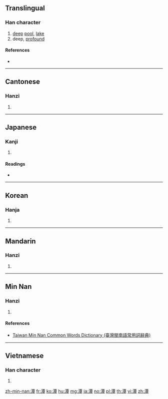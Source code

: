 ==Translingual==

===Han character===
{{Han char|rn=85|rad=水|as=12|sn=15|four=31146|canj=EMWJ|ids=⿰氵覃}}

# [[deep]] [[pool]], [[lake]]
# deep, [[profound]]

====References====
* {{Han ref|kx=0650.130|dkj=18271|dj=1060.150|hdz=31738.020|uh=6F6D|ud=28525|bh=BCE6|bd=48358}}

----

==Cantonese==

===Hanzi===
{{yue-hanzi|jyut=[[taam4]]|y=taam4}}

# {{defn|lang=yue|sort=水12}}

----

==Japanese==

===Kanji===
{{ja-kanji|grade=|rs=水12}}

# {{defn|lang=ja|sort=水12}}

====Readings====
* {{ja-readings|on=[[たん]] (tan), [[しん]] (shin)|kun=[[ふち]] (fuchi), [[ふかい]] (fukai)}}

----

==Korean==

===Hanja===
{{ko-hanja|hangeul=담|eumhun=|rv=dam|mr=tam|y=tam}}

# {{defn|lang=ko|sort=水12}}

----

==Mandarin==

===Hanzi===
{{cmn-hanzi|pin=[[tán]] ([[tan2]]), [[xún]] ([[xun2]]), [[yǐn]] ([[yin3]]), [[dàn]] ([[dan4]])|wg=t'an<sup>2</sup>, hsün<sup>2</sup>, yin<sup>3</sup>, tan<sup>4</sup>}}

# {{defn|lang=cmn|sort=水12}}

----

==Min Nan==

===Hanzi===
{{nan-hanzi|tlpa=thâm (tham<sup>5</sup>)}}

# {{defn|lang=nan|sort=水12}}

====References====
* [http://twblg.dict.edu.tw/holodict_new/result_detail.jsp?n_no=11217&curpage=1&sample=%E6%BD%AD&radiobutton=1&querytarget=1&limit=20&pagenum=1&rowcount=11 Taiwan Min Nan Common Words Dictionary (臺灣閩南語常用詞辭典)]

----

==Vietnamese==

===Han character===
{{vi-hantu|[[đằm]]|rs=水12}}

# {{defn|lang=vi|sort=水12}}

[[zh-min-nan:潭]]
[[fr:潭]]
[[ko:潭]]
[[hu:潭]]
[[mg:潭]]
[[ja:潭]]
[[no:潭]]
[[pl:潭]]
[[th:潭]]
[[vi:潭]]
[[zh:潭]]